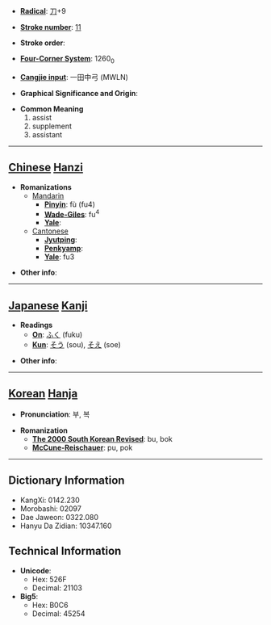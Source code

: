 * '''[[Wiktionary:Chinese radical index| Radical]]''': [[Wiktionary:Chinese radical index 刀|刀]]+9

* '''[[Wiktionary:Chinese total strokes index|Stroke number]]''': [[Wiktionary:Chinese total strokes index 11|11]]

* '''Stroke order''': 

* '''[[Wiktionary:Chinese four corner index|Four-Corner System]]''': 1260<sub>0</sub>

* '''[[Wiktionary:Chinese Cangjie index|Cangjie input]]''': 一田中弓 (MWLN)

* '''Graphical Significance and Origin''': 

* '''Common Meaning'''
*#assist
*# supplement
*# assistant


----

== [[Chinese]] [[Hanzi]] ==

* '''Romanizations'''
** [[Mandarin]]
*** '''[[Pinyin]]''': fù (fu4)
*** '''[[Wade-Giles]]''': fu<sup>4</sup>
*** '''[[Yale]]''': 
**[[Cantonese]]
***'''[[Jyutping]]''':
***'''[[Penkyamp]]''': 
***'''[[Yale]]''': fu3

* '''Other info''': 

----

== [[Japanese]] [[Kanji]] ==

* '''Readings'''
** '''[[On]]''': [[ふく]] (fuku)
** '''[[Kun]]''': [[そう]] (sou), [[そえ]] (soe)

* '''Other info''':  

----

== [[Korean]] [[Hanja]] ==

* '''Pronunciation''': 부, 복

* '''Romanization'''
** '''[[The 2000 South Korean Revised Romanization|The 2000 South Korean Revised]]''': bu, bok
** '''[[McCune-Reischauer]]''': pu, pok

----

== Dictionary Information ==

* KangXi: 0142.230
* Morobashi: 02097
* Dae Jaweon: 0322.080
* Hanyu Da Zidian: 10347.160

== Technical Information ==

* '''Unicode''':
** Hex: 526F
** Decimal: 21103
* '''Big5''':
** Hex: B0C6
** Decimal: 45254